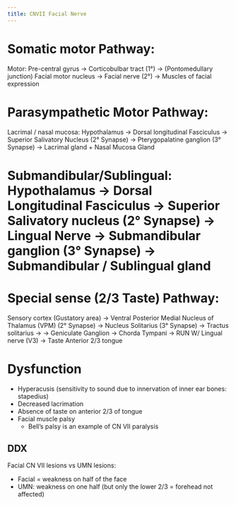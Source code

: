 ```yaml
---
title: CNVII Facial Nerve
---
```


<!-- 
to read
- Chapter 12 Brainstem I: Surface Anatomy and Cranial Nerves @blumenfeldNeuroanatomyClinicalCases2022 

-->

# Somatic motor Pathway:
Motor: Pre-central gyrus -> Corticobulbar tract (1°) -> (Pontomedullary junction) Facial motor nucleus -> Facial nerve (2°) -> Muscles of facial expression

# Parasympathetic Motor Pathway:
Lacrimal / nasal mucosa: Hypothalamus -> Dorsal longitudinal Fasciculus -> Superior Salivatory Nucleus (2° Synapse) -> Pterygopalatine ganglion (3° Synapse) -> Lacrimal gland + Nasal Mucosa Gland



# Submandibular/Sublingual: Hypothalamus -> Dorsal Longitudinal Fasciculus -> Superior Salivatory nucleus (2° Synapse) -> Lingual Nerve -> Submandibular ganglion (3° Synapse) -> Submandibular / Sublingual gland

# Special sense (2/3 Taste) Pathway:
Sensory cortex (Gustatory area) -> Ventral Posterior Medial Nucleus of Thalamus (VPM) (2° Synapse) -> Nucleus Solitarius (3° Synapse) -> Tractus solitarius -> 
-> Geniculate Ganglion -> Chorda Tympani -> RUN W/ Lingual nerve (V3) -> Taste Anterior 2/3 tongue


# Dysfunction

- Hyperacusis (sensitivity to sound due to innervation of inner ear bones: stapedius)
- Decreased lacrimation
- Absence of taste on anterior 2/3 of tongue
- Facial muscle palsy
    - Bell's palsy is an example of CN VII paralysis

## DDX

Facial CN VII lesions vs UMN lesions:

- Facial = weakness on half of the face
- UMN: weakness on one half (but only the lower 2/3 = forehead not affected)
